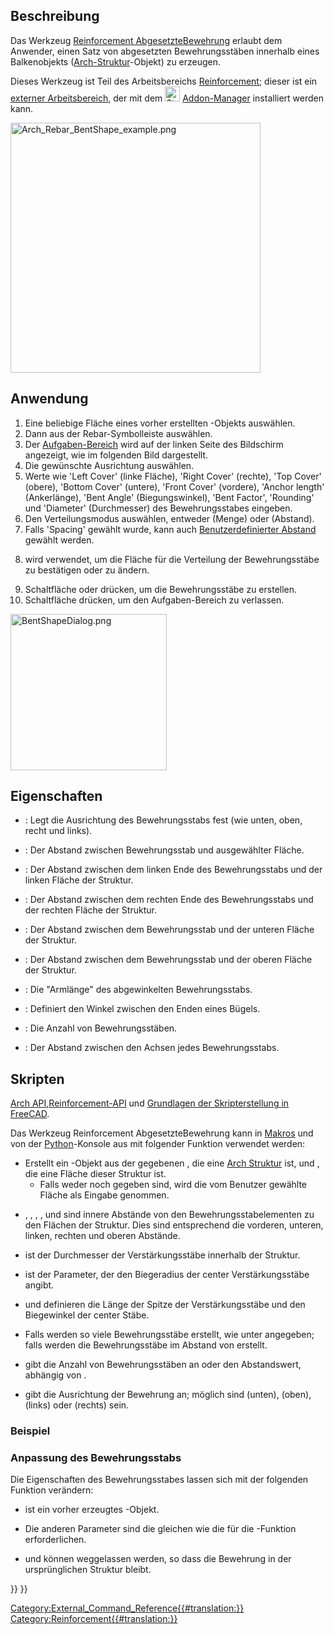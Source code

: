 <languages/>

{{Docnav/de
|[[Reinforcement_StirrupRebar/de|Bewehrungsbügel]]
|[[Reinforcement_HelicalRebar/de|Wendelbewehrung]]
|[[Reinforcement_Workbench/de|Reinforcement]]
|IconL=Reinforcement_StirrupRebar.svg
|IconR=Reinforcement_HelicalRebar.svg
|IconC=Reinforcement_Workbench.svg
}}

{{GuiCommand/de
|Name=Reinforcement BentShapeRebar
|Name/de=Reinforcement AbgesetzteBewehrung
|MenuLocation=3D/BIM → Bewehrungswerkzeuge → AbgesetzteBewehrung
|Workbenches=[[Reinforcement_Workbench/de|Reinforcement]], [[BIM_Workbench/de|BIM]]
|Version=0.17
|SeeAlso=
}}

<span id="Description"></span>
==Beschreibung==

Das Werkzeug [[Reinforcement_BentShapeRebar|Reinforcement AbgesetzteBewehrung]] erlaubt dem Anwender, einen Satz von abgesetzten Bewehrungsstäben innerhalb eines Balkenobjekts ([[Arch_Structure/de|Arch-Struktur]]-Objekt) zu erzeugen.

Dieses Werkzeug ist Teil des Arbeitsbereichs [[Reinforcement_Workbench/de|Reinforcement]]; dieser ist ein [[External_workbenches/de|externer Arbeitsbereich]], der mit dem [[Image:Std_AddonMgr.svg|24px]] [[Std_AddonMgr/de|Addon-Manager]] installiert werden kann.

[[Image:Arch_Rebar_BentShape_example.png|400px]]
{{Caption|Zwei Sätze von abgewinkelten Bewehrungsstäben in einer [[Arch_Structure/de|Struktur]]}}

<span id="Usage"></span>
==Anwendung==

# Eine beliebige Fläche eines vorher erstellten {{Button|[[Image:Arch_Structure.svg|16px]] [[Arch_Structure/de|Struktur]]}}-Objekts auswählen.
# Dann {{Button|[[Image:Reinforcement_BentShapeRebar.svg|16px]] [[Reinforcement_BentShapeRebar/de|Abgesetzte Bewehrung]]}} aus der Rebar-Symbolleiste auswählen.
# Der [[Task_panel/de|Aufgaben-Bereich]] wird auf der linken Seite des Bildschirm angezeigt, wie im folgenden Bild dargestellt.
# Die gewünschte Ausrichtung auswählen.
# Werte wie 'Left Cover' (linke Fläche), 'Right Cover' (rechte), 'Top Cover' (obere), 'Bottom Cover' (untere), 'Front Cover' (vordere), 'Anchor length' (Ankerlänge), 'Bent Angle' (Biegungswinkel), 'Bent Factor', 'Rounding' und 'Diameter' (Durchmesser) des Bewehrungsstabes eingeben.
# Den Verteilungsmodus auswählen, entweder {{incode|'Amount'}} (Menge) oder {{incode|'Spacing'}} (Abstand).
# Falls 'Spacing' gewählt wurde, kann auch [[Reinforcement_Custom_Spacing/de|Benutzerdefinierter Abstand]] gewählt werden.
# {{Button|Pick selected face}} wird verwendet, um die Fläche für die Verteilung der Bewehrungsstäbe zu bestätigen oder zu ändern.
# Schaltfläche {{Button|OK}} oder {{Button|Anwenden}} drücken, um die Bewehrungsstäbe zu erstellen.
# Schaltfläche {{Button|Abbrechen}} drücken, um den Aufgaben-Bereich zu verlassen.

[[Image:BentShapeDialog.png|250px]]
{{Caption|Aufgaben-Bereich für das Werkzeug}}

<span id="Properties"></span>
==Eigenschaften== 

* {{PropertyData/de|Orientation}}: Legt die Ausrichtung des Bewehrungsstabs fest (wie unten, oben, recht und links).
* {{PropertyData/de|Front Cover}}: Der Abstand zwischen Bewehrungsstab und ausgewählter Fläche.
* {{PropertyData/de|Left Cover}}: Der Abstand zwischen dem linken Ende des Bewehrungsstabs und der linken Fläche der Struktur.
* {{PropertyData/de|Right Cover}}: Der Abstand zwischen dem rechten Ende des Bewehrungsstabs und der rechten Fläche der Struktur.
* {{PropertyData/de|Bottom Cover}}: Der Abstand zwischen dem Bewehrungsstab und der unteren Fläche der Struktur.
* {{PropertyData/de|Top Cover}}: Der Abstand zwischen dem Bewehrungsstab und der oberen Fläche der Struktur.
* {{PropertyData/de|Anchor Length}}: Die "Armlänge" des abgewinkelten Bewehrungsstabs.
* {{PropertyData/de|Bent Angle}}: Definiert den Winkel zwischen den Enden eines Bügels.
* {{PropertyData/de|Amount}}: Die Anzahl von Bewehrungsstäben.
* {{PropertyData/de|Spacing}}: Der Abstand zwischen den Achsen jedes Bewehrungsstabs.

<span id="Scripting"></span>
==Skripten==

{{Emphasis|Siehe auch:}} [[Arch_API/de|Arch API]],[[Reinforcement_API/de|Reinforcement-API]] und [[FreeCAD_Scripting_Basics/de|Grundlagen der Skripterstellung in FreeCAD]].

Das Werkzeug Reinforcement AbgesetzteBewehrung kann in [[Macros/de|Makros]] und von der [[Python/de|Python]]-Konsole aus mit folgender Funktion verwendet werden:
{{Code|code=
Rebar = makeBentShapeRebar(f_cover, b_cover, l_cover, r_cover,
                           diameter, t_cover, bentLength, bentAngle, rounding, amount_spacing_check, amount_spacing_value, orientation="Bottom",
                           structure=None, facename=None)
}}

* Erstellt ein {{incode|Rebar}}-Objekt aus der gegebenen {{incode|structure}}, die eine [[Arch Structure/de|Arch Struktur]] ist, und {{incode|facename}}, die eine Fläche dieser Struktur ist.
** Falls weder {{incode|structure}} noch {{incode|facename}} gegeben sind, wird die vom Benutzer gewählte Fläche als Eingabe genommen.
* {{incode|f_cover}}, {{incode|b_cover}}, {{incode|l_cover}}, {{incode|r_cover}}, und {{incode|t_cover}} sind innere Abstände von den Bewehrungsstabelementen zu den Flächen der Struktur. Dies sind entsprechend die vorderen, unteren, linken, rechten und oberen Abstände.
* {{incode|diameter}} ist der Durchmesser der Verstärkungsstäbe innerhalb der Struktur.
* {{incode|rounding}} ist der Parameter, der den Biegeradius der center Verstärkungsstäbe angibt.
* {{incode|bentLength}} und {{incode|bentAngle}} definieren die Länge der Spitze der Verstärkungsstäbe und den Biegewinkel der center Stäbe.
* {{incode|amount_spacing_check}} Falls {{incode|True}} werden so viele Bewehrungsstäbe erstellt, wie unter {{incode|amount_spacing_value}} angegeben; falls {{incode|False}} werden die Bewehrungsstäbe im Abstand von  {{incode|amount_spacing_value}} erstellt.
* {{incode|amount_spacing_value}} gibt die Anzahl von Bewehrungsstäben an oder den Abstandswert, abhängig von {{incode|amount_spacing_check}}.
* {{incode|orientation}} gibt die Ausrichtung der Bewehrung an; möglich sind {{incode|"Bottom"}} (unten), {{incode|"Top"}} (oben), {{incode|"Left"}} (links) oder {{incode|"Right"}} (rechts) sein.

<span id="Example"></span>
=== Beispiel ===

{{Code|code=
import FreeCAD, Arch, BentShapeRebar

Structure = Arch.makeStructure(length=1000, width=1000, height=100)
Structure.ViewObject.Transparency = 80
FreeCAD.ActiveDocument.recompute()

Rebar = BentShapeRebar.makeBentShapeRebar(50, 20, 20, 20,
                                          8, 40, 100, 135, 2, True, 4, "Bottom", Structure, "Face4")
Rebar.ViewObject.ShapeColor = (0.9, 0.0, 0.0)

Rebar2 = BentShapeRebar.makeBentShapeRebar(50, 40, 20, 20,
                                           8, 20, 100, 135, 2, True, 4, "Bottom", Structure, "Face6")
Rebar2.ViewObject.ShapeColor = (0.0, 0.0, 0.9) 
}}

<span id="Edition_of_the_rebar"></span>
=== Anpassung des Bewehrungsstabs ===

Die Eigenschaften des Bewehrungsstabes lassen sich mit der folgenden Funktion verändern:

{{Code|code=
editBentShapeRebar(Rebar, f_cover, b_cover, l_cover, r_cover,
                   diameter, t_cover, bentLength, bentAngle, rounding, amount_spacing_check, amount_spacing_value, orientation,
                   structure=None, facename=None)
}}

* {{incode|Rebar}} ist ein vorher erzeugtes {{incode|BentShapeRebar}}-Objekt.
* Die anderen Parameter sind die gleichen wie die für die {{incode|makeBentShapeRebar()}}-Funktion erforderlichen.
* {{incode|structure}} und {{incode|facename}} können weggelassen werden, so dass die Bewehrung in der ursprünglichen Struktur bleibt.

{{Code|code=
import BentShapeRebar

BentShapeRebar.editBentShapeRebar(Rebar, 50, 20, 20, 20,
                                  12, 20, 100, 155, 2, True, 6, "Top")

BentShapeRebar.editBentShapeRebar(Rebar2, 50, 35, 20, 20,
                                  12, 35, 100, 155, 2, True, 6, "Top")
}}


{{Docnav/de
|[[Reinforcement_StirrupRebar/de|Bewehrungsbügel]]
|[[Reinforcement_HelicalRebar/de|Wendelbewehrung]]
|[[Reinforcement_Workbench/de|Reinforcement]]
|IconL=Reinforcement_StirrupRebar.svg
|IconR=Reinforcement_HelicalRebar.svg
|IconC=Reinforcement_Workbench.svg
}}

[[Category:External_Command_Reference{{#translation:}}]]
[[Category:Reinforcement{{#translation:}}]]
{{BIM_Tools_navi{{#translation:}}}}
{{Userdocnavi{{#translation:}}}}